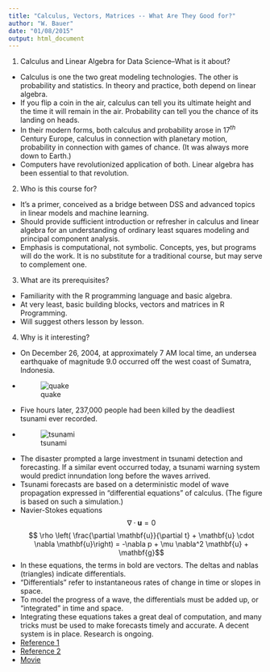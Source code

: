 ```yaml
---
title: "Calculus, Vectors, Matrices -- What Are They Good for?"
author: "W. Bauer"
date: "01/08/2015"
output: html_document
---
```


1. Calculus and Linear Algebra for Data Science--What is it about?
  * Calculus is one the two great modeling technologies. The other is probability and statistics. In theory and practice, both depend on linear algebra.
  * If you flip a coin in the air, calculus can tell you its ultimate height and the time it will remain in the air. Probability can tell you the chance of its landing on heads.
  * In their modern forms, both calculus and probability arose in 17$^{th}$ Century Europe, calculus in connection with planetary motion, probability in connection with games of chance. (It was always more down to Earth.) 
  * Computers have revolutionized application of both. Linear algebra has been essential to that revolution.
2. Who is this course for?
  * It's a primer, conceived as a bridge between DSS and advanced topics in linear models and machine learning.
  * Should provide sufficient introduction or refresher in calculus and linear algebra for an understanding of ordinary least squares modeling and principal component analysis.
  * Emphasis is computational, not symbolic. Concepts, yes, but programs will do the work. It is no substitute for a traditional course, but may serve to complement one.
3. What are its prerequisites? 
  * Familiarity with the R programming language and basic algebra. 
  * At very least, basic building blocks, vectors and matrices in R Programming.
  * Will suggest others lesson by lesson.
4. Why is it interesting?
  * On December 26, 2004, at approximately 7 AM local time, an undersea earthquake of magnitude 9.0 occurred off the west coast of Sumatra, Indonesia.
  * ![quake](../images/quake.png)
  * Five hours later, 237,000 people had been killed by the deadliest tsunami ever recorded.
  * ![tsunami](../images/tsunami.png) 
  * The disaster prompted a large investment in tsunami detection and forecasting. If a similar event occurred today, a tsunami warning system would predict innundation long before the waves arrived. 
  * Tsunami forecasts are based on a deterministic model of wave propagation expressed in "differential equations" of calculus. (The figure is based on such a simulation.)
  * Navier-Stokes equations$$\nabla \cdot \mathbf{u} = 0 $$ $$ \rho \left( \frac{\partial \mathbf{u}}{\partial t} + \mathbf{u} \cdot \nabla \mathbf{u}\right) = -\nabla p + \mu \nabla^2 \mathbf{u} + \mathbf{g}$$
  * In these equations, the terms in bold are vectors. The deltas and nablas (triangles) indicate differentials.
  * "Differentials" refer to instantaneous rates of change in time or slopes in space.
  * To model the progress of a wave, the differentials must be added up, or "integrated" in time and space.
  * Integrating these equations takes a great deal of computation, and many tricks must be used to make forecasts timely and accurate. A decent system is in place. Research is ongoing.
  * [Reference 1](http://en.wikipedia.org/wiki/2004_Indian_Ocean_earthquake_and_tsunami) 
  * [Reference 2](http://nctr.pmel.noaa.gov/tsunami-forecast.html)
  * [Movie](http://nctr.pmel.noaa.gov/animations/sumatraGlobe.mpg)
